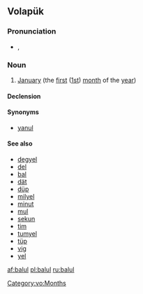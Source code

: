 ==Volapük==

===Pronunciation===
* {{IPA|[ba.ˈlul]|lang=vo}}, {{X-SAMPA|[ba."lul]}}

===Noun===
{{vo-noun}}

# [[January]] (the [[first]] ([[1st]]) [[month]] of the [[year]])

====Declension====
{{vo-decl-noun}}

====Synonyms====
* [[yanul]]

====See also====
* [[degyel]]
* [[del]]
* [[bal]]
* [[dät]]
* [[düp]]
* [[milyel]]
* [[minut]]
* [[mul]]
* [[sekun]]
* [[tim]]
* [[tumyel]]
* [[tüp]]
* [[vig]]
* [[yel]]

[[Category:vo:Months]]

[[af:balul]]
[[pl:balul]]
[[ru:balul]]